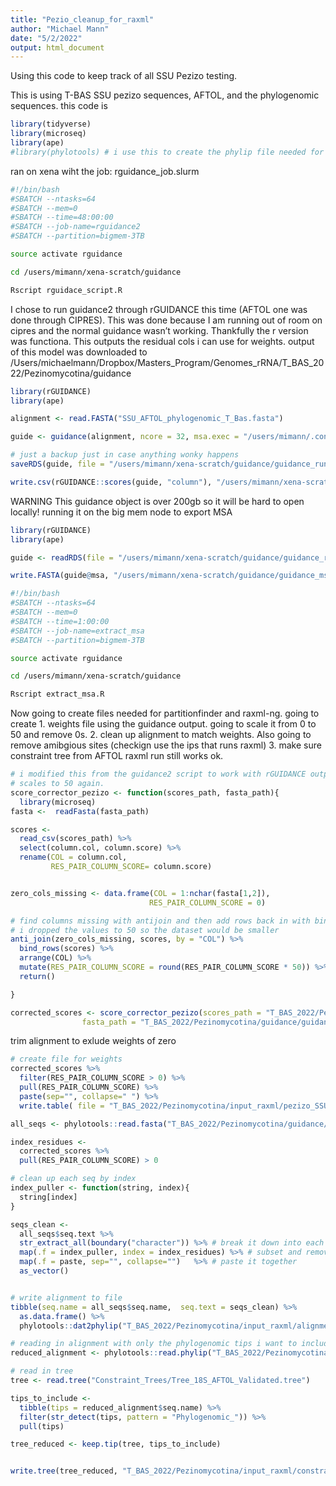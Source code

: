 ```yaml
---
title: "Pezio_cleanup_for_raxml"
author: "Michael Mann"
date: "5/2/2022"
output: html_document
---
```



Using this code to keep track of all SSU Pezizo testing. 

This is using T-BAS SSU pezizo sequences, AFTOL, and the phylogenomic sequences. 
this code is 
```r
library(tidyverse)
library(microseq)
library(ape)
#library(phylotools) # i use this to create the phylip file needed for raxml and partitionfinder
```


ran on xena wiht the job: rguidance_job.slurm
```bash

#!/bin/bash
#SBATCH --ntasks=64
#SBATCH --mem=0
#SBATCH --time=48:00:00
#SBATCH --job-name=rguidance2
#SBATCH --partition=bigmem-3TB

source activate rguidance

cd /users/mimann/xena-scratch/guidance

Rscript rguidace_script.R
```

I chose to run guidance2 through rGUIDANCE this time (AFTOL one was done through CIPRES). This was done because I am running out of room on cipres and the normal guidance wasn't working. Thankfully the r version was functiona. This outputs the residual cols i can use for weights. output of this model was downloaded to /Users/michaelmann/Dropbox/Masters_Program/Genomes_rRNA/T_BAS_2022/Pezinomycotina/guidance
```r
library(rGUIDANCE)
library(ape)

alignment <- read.FASTA("SSU_AFTOL_phylogenomic_T_Bas.fasta")

guide <- guidance(alignment, ncore = 32, msa.exec = "/users/mimann/.conda/envs/rguidance/bin/mafft")

# just a backup just in case anything wonky happens
saveRDS(guide, file = "/users/mimann/xena-scratch/guidance/guidance_run_backup.rds")

write.csv(rGUIDANCE::scores(guide, "column"), "/users/mimann/xena-scratch/guidance/MSA.MAFFT.Guidance2_res_pair_col.scr.csv")

```


WARNING This guidance object is over 200gb so it will be hard to open locally! running it on the big mem node to export MSA
```r
library(rGUIDANCE)
library(ape)

guide <- readRDS(file = "/users/mimann/xena-scratch/guidance/guidance_run_backup.rds")

write.FASTA(guide@msa, "/users/mimann/xena-scratch/guidance/guidance_msa_output.fasta")

```


```bash
#!/bin/bash
#SBATCH --ntasks=64
#SBATCH --mem=0
#SBATCH --time=1:00:00
#SBATCH --job-name=extract_msa
#SBATCH --partition=bigmem-3TB

source activate rguidance

cd /users/mimann/xena-scratch/guidance

Rscript extract_msa.R

```



Now going to create files needed for partitionfinder and raxml-ng. 
going to create 
  1. weights file using the guidance output. going to scale it from 0 to 50 and remove 0s. 
  2. clean up alignment to match weights. Also going to remove amibgious sites (checkign use the ips that runs raxml)
  3. make sure constraint tree from AFTOL raxml run still works ok. 
```r

# i modified this from the guidance2 script to work with rGUIDANCE output
# scales to 50 again. 
score_corrector_pezizo <- function(scores_path, fasta_path){
  library(microseq)
fasta <-  readFasta(fasta_path)

scores <- 
  read_csv(scores_path) %>%
  select(column.col, column.score) %>%
  rename(COL = column.col, 
         RES_PAIR_COLUMN_SCORE= column.score)


zero_cols_missing <- data.frame(COL = 1:nchar(fasta[1,2]), 
                               RES_PAIR_COLUMN_SCORE = 0)

# find columns missing with antijoin and then add rows back in with bind_rows
# i dropped the values to 50 so the dataset would be smaller
anti_join(zero_cols_missing, scores, by = "COL") %>%
  bind_rows(scores) %>%
  arrange(COL) %>%
  mutate(RES_PAIR_COLUMN_SCORE = round(RES_PAIR_COLUMN_SCORE * 50)) %>%
  return()

}

corrected_scores <- score_corrector_pezizo(scores_path = "T_BAS_2022/Pezinomycotina/guidance/MSA.MAFFT.Guidance2_res_pair_col.scr.csv", 
                fasta_path = "T_BAS_2022/Pezinomycotina/guidance/guidance_msa_output.fasta")

```


trim alignment to exlude weights of zero
```r

# create file for weights
corrected_scores %>%
  filter(RES_PAIR_COLUMN_SCORE > 0) %>%
  pull(RES_PAIR_COLUMN_SCORE) %>%
  paste(sep="", collapse=" ") %>%
  write.table( file = "T_BAS_2022/Pezinomycotina/input_raxml/pezizo_SSU_weights.txt", col.names = F, row.names = F, quote = F)

all_seqs <- phylotools::read.fasta("T_BAS_2022/Pezinomycotina/guidance/guidance_msa_output.fasta") 

index_residues <- 
  corrected_scores %>%
  pull(RES_PAIR_COLUMN_SCORE) > 0

# clean up each seq by index
index_puller <- function(string, index){
  string[index]
}

seqs_clean <- 
  all_seqs$seq.text %>%
  str_extract_all(boundary("character")) %>% # break it down into each character is an index
  map(.f = index_puller, index = index_residues) %>% # subset and remove zeros
  map(.f = paste, sep="", collapse="")   %>% # paste it together
  as_vector()


# write alignment to file
tibble(seq.name = all_seqs$seq.name,  seq.text = seqs_clean) %>%
  as.data.frame() %>%
  phylotools::dat2phylip("T_BAS_2022/Pezinomycotina/input_raxml/alignment_raxml_SSU_TBAS_pezizo.phylip")
```


```r

# reading in alignment with only the phylogenomic tips i want to include. 
reduced_alignment <- phylotools::read.phylip("T_BAS_2022/Pezinomycotina/prelim_parse/T1.raxml.reduced.phy", clean_name = FALSE)

# read in tree
tree <- read.tree("Constraint_Trees/Tree_18S_AFTOL_Validated.tree")

tips_to_include <- 
  tibble(tips = reduced_alignment$seq.name) %>%
  filter(str_detect(tips, pattern = "Phylogenomic_")) %>%
  pull(tips)

tree_reduced <- keep.tip(tree, tips_to_include)


write.tree(tree_reduced, "T_BAS_2022/Pezinomycotina/input_raxml/constraint_tree_no_redundant_taxa.tree")

```





